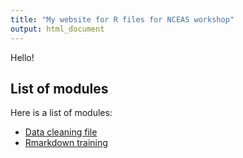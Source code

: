 ```yaml
---
title: "My website for R files for NCEAS workshop"
output: html_document
---
```


Hello!

## List of modules

Here is a list of modules:

- [Data cleaning file](data_cleaning.html)
- [Rmarkdown training](rmarkdown_training.html)